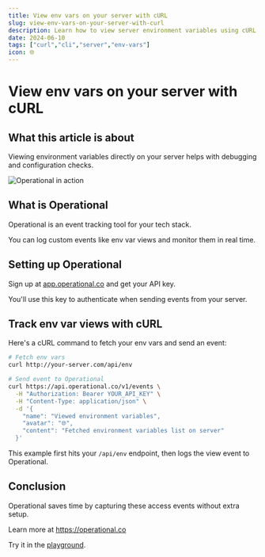 ```yaml
---
title: View env vars on your server with cURL
slug: view-env-vars-on-your-server-with-curl
description: Learn how to view server environment variables using cURL and Operational to log and monitor access events.
date: 2024-06-10
tags: ["curl","cli","server","env-vars"]
icon: 🌐
---
```


# View env vars on your server with cURL

## What this article is about

Viewing environment variables directly on your server helps with debugging and configuration checks.

![Operational in action](https://operational.co/images/pitch/ops_insitu.jpg)

## What is Operational

Operational is an event tracking tool for your tech stack.

You can log custom events like env var views and monitor them in real time.

## Setting up Operational

Sign up at [app.operational.co](https://app.operational.co) and get your API key.

You'll use this key to authenticate when sending events from your server.

## Track env var views with cURL

Here's a cURL command to fetch your env vars and send an event:

```bash
# Fetch env vars
curl http://your-server.com/api/env

# Send event to Operational
curl https://api.operational.co/v1/events \
  -H "Authorization: Bearer YOUR_API_KEY" \
  -H "Content-Type: application/json" \
  -d '{
    "name": "Viewed environment variables",
    "avatar": "🌐",
    "content": "Fetched environment variables list on server"
  }'
```

This example first hits your `/api/env` endpoint, then logs the view event to Operational.

## Conclusion

Operational saves time by capturing these access events without extra setup.

Learn more at https://operational.co

Try it in the [playground](https://operational.co/playground).